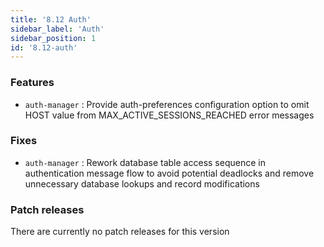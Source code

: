 ```yaml
---
title: '8.12 Auth'
sidebar_label: 'Auth'
sidebar_position: 1
id: '8.12-auth'
---
```


### Features

* `auth-manager` : Provide auth-preferences configuration option to omit HOST value from MAX_ACTIVE_SESSIONS_REACHED error messages 

### Fixes

* `auth-manager` : Rework database table access sequence in authentication message flow to avoid potential deadlocks and remove unnecessary database lookups and record modifications 

### Patch releases

There are currently no patch releases for this version
